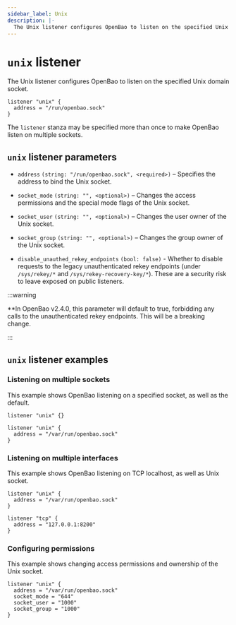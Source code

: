```yaml
---
sidebar_label: Unix
description: |-
  The Unix listener configures OpenBao to listen on the specified Unix domain socket.
---
```


# `unix` listener

The Unix listener configures OpenBao to listen on the specified Unix domain socket.

```hcl
listener "unix" {
  address = "/run/openbao.sock"
}
```

The `listener` stanza may be specified more than once to make OpenBao listen on
multiple sockets.

## `unix` listener parameters
- `address` `(string: "/run/openbao.sock", <required>)` – Specifies the address to bind the Unix socket.

- `socket_mode` `(string: "", <optional>)` – Changes the access
  permissions and the special mode flags of the Unix socket.

- `socket_user` `(string: "", <optional>)` – Changes the user owner of the Unix socket.

- `socket_group` `(string: "", <optional>)` – Changes the group owner of the Unix socket.

- `disable_unauthed_rekey_endpoints` `(bool: false)` - Whether to disable requests to the
  legacy unauthenticated rekey endpoints (under `/sys/rekey/*` and
  `/sys/rekey-recovery-key/*`). These are a security risk to leave exposed on
  public listeners.

:::warning

**In OpenBao v2.4.0, this parameter will default to true, forbidding any calls
to the unauthenticated rekey endpoints. This will be a breaking change.

:::

## `unix` listener examples

### Listening on multiple sockets

This example shows OpenBao listening on a specified socket, as well as the default.

```hcl
listener "unix" {}

listener "unix" {
  address = "/var/run/openbao.sock"
}
```

### Listening on multiple interfaces

This example shows OpenBao listening on TCP localhost, as well as Unix socket.

```hcl
listener "unix" {
  address = "/var/run/openbao.sock"
}

listener "tcp" {
  address = "127.0.0.1:8200"
}
```

### Configuring permissions
This example shows changing access permissions and ownership of the Unix socket.
```hcl
listener "unix" {
  address = "/var/run/openbao.sock"
  socket_mode = "644"
  socket_user = "1000"
  socket_group = "1000"
}
```
